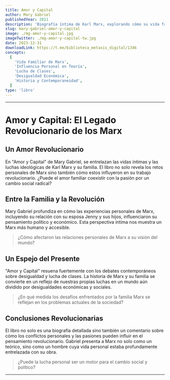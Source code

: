 ```yaml
---
title: Amor y Capital
author: Mary Gabriel
publishedYear: 2011
description: 'Biografía íntima de Karl Marx, explorando cómo su vida familiar influenció su pensamiento revolucionario y cómo esto se refleja en los desafíos socioeconómicos actuales'
slug: mary-gabriel-amor-y-capital
image: ./mg-amor-y-capital.jpg
imageTwitter: ./mg-amor-y-capital-tw.jpg
date: 2023-12-31
downloadLink: https://t.me/biblioteca_metaxis_digital/1346
concepts:
  [
    'Vida Familiar de Marx',
    'Influencia Personal en Teoría',
    'Lucha de Clases',
    'Desigualdad Económica',
    'Historia y Contemporaneidad',
  ]
type: 'libro'
---
```


---

# Amor y Capital: El Legado Revolucionario de los Marx

## Un Amor Revolucionario

En "Amor y Capital" de Mary Gabriel, se entrelazan las vidas íntimas y las luchas ideológicas de Karl Marx y su familia. El libro no solo revela los retos personales de Marx sino también cómo estos influyeron en su trabajo revolucionario. ¿Puede el amor familiar coexistir con la pasión por un cambio social radical?

## Entre la Familia y la Revolución

Mary Gabriel profundiza en cómo las experiencias personales de Marx, incluyendo su relación con su esposa Jenny y sus hijos, influenciaron su pensamiento político y económico. Esta perspectiva íntima nos muestra un Marx más humano y accesible.

> ¿Cómo afectaron las relaciones personales de Marx a su visión del mundo?

## Un Espejo del Presente

"Amor y Capital" resuena fuertemente con los debates contemporáneos sobre desigualdad y lucha de clases. La historia de Marx y su familia se convierte en un reflejo de nuestras propias luchas en un mundo aún dividido por desigualdades económicas y sociales.

> ¿En qué medida los desafíos enfrentados por la familia Marx se reflejan en los problemas actuales de la sociedad?

## Conclusiones Revolucionarias

El libro no solo es una biografía detallada sino también un comentario sobre cómo los conflictos personales y las pasiones pueden influir en el pensamiento revolucionario. Gabriel presenta a Marx no solo como un teórico, sino como un hombre cuya vida personal estaba profundamente entrelazada con su obra.

> ¿Puede la lucha personal ser un motor para el cambio social y político?

---
